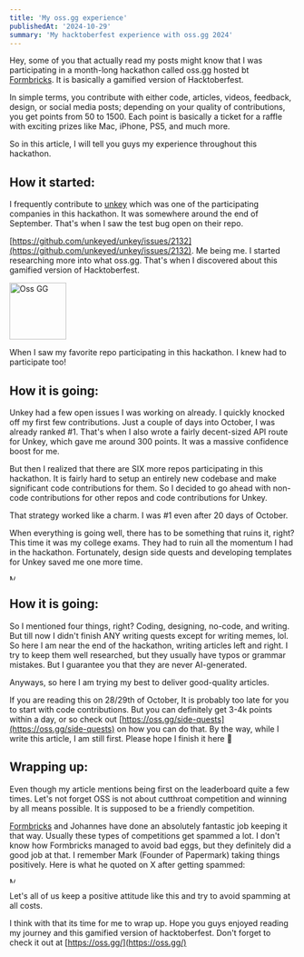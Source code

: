 ```yaml
---
title: 'My oss.gg experience'
publishedAt: '2024-10-29'
summary: 'My hacktoberfest experience with oss.gg 2024'
---
```


Hey, some of you that actually read my posts might know that I was participating in a month-long hackathon called oss.gg hosted bt [Formbricks](https://formbricks.com/). It is basically a gamified version of Hacktoberfest.

In simple terms, you contribute with either code, articles, videos, feedback, design, or social media posts; depending on your quality of contributions, you get points from 50 to 1500. Each point is basically a ticket for a raffle with exciting prizes like Mac, iPhone, PS5, and much more.

So in this article, I will tell you guys my experience throughout this hackathon.

## How it started:


I frequently contribute to [unkey](https://unkey.com) which was one of the participating companies in this hackathon. It was somewhere around the end of September. That's when I saw the test bug open on their repo.

[https://github.com/unkeyed/unkey/issues/2132](https://github.com/unkeyed/unkey/issues/2132). Me being me. I started researching more into what oss.gg. That's when I discovered about this gamified version of Hacktoberfest.

<img src="https://raw.githubusercontent.com/harshsbhat/images/main/ossgg.png" alt="Oss GG" height="100" />

When I saw my favorite repo participating in this hackathon. I knew had to participate too!

## How it is going:

Unkey had a few open issues I was working on already. I quickly knocked off my first few contributions. Just a couple of days into October, I was already ranked #1. That's when I also wrote a fairly decent-sized API route for Unkey, which gave me around 300 points. It was a massive confidence boost for me.

But then I realized that there are SIX more repos participating in this hackathon. It is fairly hard to setup an entirely new codebase and make significant code contributions for them. So I decided to go ahead with non-code contributions for other repos and code contributions for Unkey.

That strategy worked like a charm. I was #1 even after 20 days of October.

When everything is going well, there has to be something that ruins it, right? This time it was my college exams. They had to ruin all the momentum I had in the hackathon. Fortunately, design side quests and developing templates for Unkey saved me one more time.

<img src="https://raw.githubusercontent.com/harshsbhat/images/main/meme-oss.png" alt="Meme-Oss" height="10" />

## How it is going:

So I mentioned four things, right? Coding, designing, no-code, and writing. But till now I didn't finish ANY writing quests except for writing memes, lol. So here I am near the end of the hackathon, writing articles left and right. I try to keep them well researched, but they usually have typos or grammar mistakes. But I guarantee you that they are never AI-generated.

Anyways, so here I am trying my best to deliver good-quality articles.

If you are reading this on 28/29th of October, It is probably too late for you to start with code contributions. But you can definitely get 3-4k points within a day, or so check out [https://oss.gg/side-quests](https://oss.gg/side-quests) on how you can do that. By the way, while I write this article, I am still first. Please hope I finish it here 🙏

## Wrapping up:

Even though my article mentions being first on the leaderboard quite a few times. Let's not forget OSS is not about cutthroat competition and winning by all means possible. It is supposed to be a friendly competition. 

[Formbricks](https://formbricks.com/) and Johannes have done an absolutely fantastic job keeping it that way. Usually these types of competitions get spammed a lot. I don't know how Formbricks managed to avoid bad eggs, but they definitely did a good job at that.  I remember Mark (Founder of Papermark) taking things positively. Here is what he quoted on X after getting spammed:


<img src="https://raw.githubusercontent.com/harshsbhat/images/main/mark-reply.png" alt="Mark-Reply" height="10" />

Let's all of us keep a positive attitude like this and try to avoid spamming at all costs. 

I think with that its time for me to wrap up. Hope you guys enjoyed reading my journey and this gamified version of hacktoberfest. Don't forget to check it out at [https://oss.gg/](https://oss.gg/)